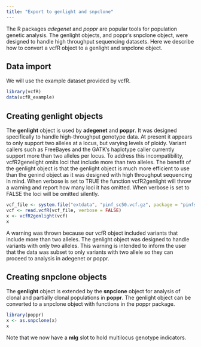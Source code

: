 ```yaml
---
title: "Export to genlight and snpclone"
---
```



The R packages *adegenet* and *poppr* are popular tools for population genetic analysis.
The genlight objects, and poppr's snpclone object, were designed to handle high throughput sequencing datasets.
Here we describe how to convert a vcfR object to a genlight and snpclone object.



## Data import

We will use the example dataset provided by vcfR.


```r
library(vcfR)
data(vcfR_example)
```


## Creating genlight objects

The **genlight** object is used by **adegenet** and **poppr**.
It was designed specifically to handle high-throughput genotype data.
At present it appears to only support two alleles at a locus, but varying levels of ploidy.
Variant callers such as FreeBayes and the GATK's haplotype caller currently support more than two alleles per locus.
To address this incompatibility, vcfR2genelight omits loci that include more than two alleles.
The benefit of the genlight object is that the genlight object is much more efficient to use than the genind object as it was designed with high throughput sequencing in mind.
When verbose is set to TRUE the function vcfR2genlight will throw a warning and report how many loci it has omitted.
When verbose is set to FALSE the loci will be omitted silently.



```r
vcf_file <- system.file("extdata", "pinf_sc50.vcf.gz", package = "pinfsc50")
vcf <- read.vcfR(vcf_file, verbose = FALSE)
x <- vcfR2genlight(vcf)
x
```


A warning was thrown because our vcfR object included variants that include more than two alleles.
The genlight object was designed to handle variants with only two alleles.
This warning is intended to inform the user that the data was subset to only variants with two allele so they can proceed to analysis in adegenet or poppr.


## Creating snpclone objects

The **genlight** object is extended by the **snpclone** object for analysis of clonal and partially clonal populations in **poppr**.
The genlight object can be converted to a snpclone object with functions in the poppr package.


```r
library(poppr)
x <- as.snpclone(x)
x
```


Note that we now have a **mlg** slot to hold multilocus genotype indicators.





